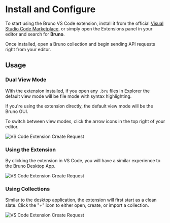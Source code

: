 # Install and Configure

To start using the Bruno VS Code extension, install it from the official [Visual Studio Code Marketplace](https://marketplace.visualstudio.com/items?itemName=bruno-api-client.bruno), or simply open the Extensions panel in your editor and search for **Bruno**.

Once installed, open a Bruno collection and begin sending API requests right from your editor.

## Usage

### Dual View Mode

With the extension installed, if you open any `.bru` files in Explorer the default view mode will be file mode with syntax highlighting.

If you're using the extension directly, the default view mode will be the Bruno GUI.

To switch between view modes, click the arrow icons in the top right of your editor.

![VS Code Extension Create Request](/screenshots/vs-code-extension/filemode.webp)

### Using the Extension

By clicking the extension in VS Code, you will have a similar experience to the Bruno Desktop App.

![VS Code Extension Create Request](/screenshots/vs-code-extension/gui-view.webp)

### Using Collections

Similar to the desktop application, the extension will first start as a clean slate. Click the "+" icon to either open, create, or import a collection.

![VS Code Extension Create Request](/screenshots/vs-code-extension/collection.webp)
